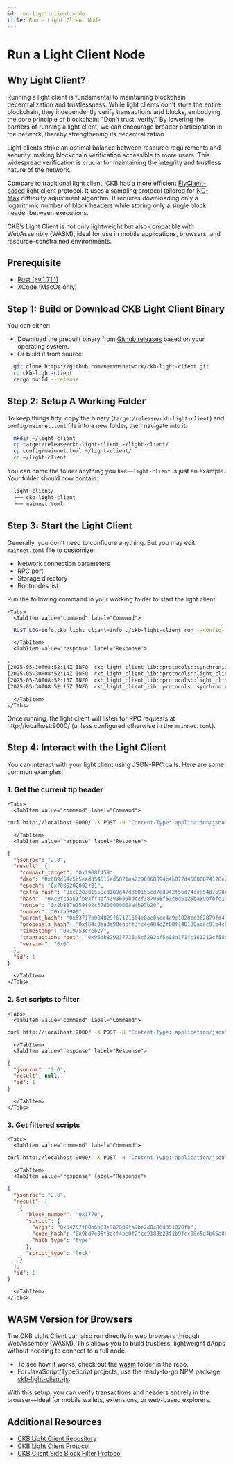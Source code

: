 ```yaml
---
id: run-light-client-node
title: Run a Light Client Node
---
```



# Run a Light Client Node

## Why Light Client?

Running a light client is fundamental to maintaining blockchain decentralization and trustlessness. While light clients don't store the entire blockchain, they independently verify transactions and blocks, embodying the core principle of blockchain: "Don't trust, verify." By lowering the barriers of running a light client, we can encourage broader participation in the network, thereby strengthening its decentralization.

Light clients strike an optimal balance between resource requirements and security, making blockchain verification accessible to more users. This widespread verification is crucial for maintaining the integrity and trustless nature of the network.

Compare to traditional light client, CKB has a more efficient [FlyClient-based](https://talk.nervos.org/t/flyclient-on-ckb/5973) light client protocol. It uses a sampling protocol tailored for [NC-Max](https://docs-new.nervos.org/docs/tech-explanation/consensus#nc-max-consensus-algorithm) difficulty adjustment algorithm. It requires downloading only a logarithmic number of block headers while storing only a single block header between executions.

CKB’s Light Client is not only lightweight but also compatible with WebAssembly (WASM), ideal for use in mobile applications, browsers, and resource-constrained environments.

## Prerequisite

- [Rust (≥v.1.71.1)](/docs/getting-started/installation-guide#2-rust-v1711-and-riscv64-target)
- [XCode](/docs/getting-started/installation-guide#4-xcode-macos-only) (MacOs only)

## Step 1: Build or Download CKB Light Client Binary

You can either:

- Download the prebuilt binary from [Github releases](https://github.com/nervosnetwork/ckb-light-client/releases) based on your operating system.
- Or build it from source:

```bash
  git clone https://github.com/nervosnetwork/ckb-light-client.git
  cd ckb-light-client
  cargo build --release
```

## Step 2: Setup A Working Folder

To keep things tidy, copy the binary (`target/release/ckb-light-client`) and `config/mainnet.toml` file into a new folder, then navigate into it:

```bash
  mkdir ~/light-client
  cp target/release/ckb-light-client ~/light-client/
  cp config/mainnet.toml ~/light-client/
  cd ~/light-client
```

You can name the folder anything you like—`light-client` is just an example.
Your folder should now contain:

```bash
  light-client/
  ├── ckb-light-client
  └── mainnet.toml
```

## Step 3: Start the Light Client

Generally, you don't need to configure anything. But you may edit `mainnet.toml` file to customize:

- Network connection parameters
- RPC port
- Storage directory
- Bootnodes list

Run the following command in your working folder to start the light client:

```mdx-code-block
<Tabs>
  <TabItem value="command" label="Command">
```

```bash
  RUST_LOG=info,ckb_light_client=info ./ckb-light-client run --config-file ./mainnet.toml
```

```mdx-code-block
  </TabItem>
  <TabItem value="response" label="Response">
```

```bash
...
[2025-05-30T08:52:14Z INFO  ckb_light_client_lib::protocols::synchronizer] SyncProtocol(3).connected peer=SessionId(3)
[2025-05-30T08:52:14Z INFO  ckb_light_client_lib::protocols::light_client] LightClient(3).connected peer=SessionId(3)
[2025-05-30T08:52:15Z INFO  ckb_light_client_lib::protocols::light_client] LightClient(3).connected peer=SessionId(4)
[2025-05-30T08:52:15Z INFO  ckb_light_client_lib::protocols::synchronizer] SyncProtocol(3).connected peer=SessionId(4)
```

```mdx-code-block
  </TabItem>
</Tabs>
```

Once running, the light client will listen for RPC requests at http://localhost:9000/ (unless configured otherwise in the `mainnet.toml`).

## Step 4: Interact with the Light Client

You can interact with your light client using JSON-RPC calls. Here are some common examples:

### 1. Get the current tip header

```mdx-code-block
<Tabs>
  <TabItem value="command" label="Command">
```

```bash
curl http://localhost:9000/ -X POST -H "Content-Type: application/json" -d '{"jsonrpc": "2.0", "method": "get_tip_header", "params": [], "id": 1}'
```

```mdx-code-block
  </TabItem>
  <TabItem value="response" label="Response">
```

```json
{
  "jsonrpc": "2.0",
  "result": {
    "compact_target": "0x1908f459",
    "dao": "0x689d54c5b5ead354515ad5871aa2290068894b4b077d45080074128ecb273707",
    "epoch": "0x7080202002f81",
    "extra_hash": "0xc0203d1558cd109a47d360155cd7ed942f5bd74ced54d7598efe9a9c2ed03fad",
    "hash": "0xc2fcda51fb04ff4df4393b00bdc2f387066f53c8d6125ba59bfbfe14cc07a20d",
    "nonce": "0x2b887e159f92c37d00000008efb97b20",
    "number": "0xfa5909",
    "parent_hash": "0x53717b004829f67121664e8ae0ace4a9e1020cd262879fd47ce066a3e7043d5a",
    "proposals_hash": "0xf64c8aa3e98eabff3fc4e484d2f08f148100acac91b4c0dcfca6e1fd137a286d",
    "timestamp": "0x19753e7eb27",
    "transactions_root": "0x96db829237736a5c5292bf5e08a171fc161212cf58d8715c300266baee39cb77",
    "version": "0x0"
  },
  "id": 1
}
```

```mdx-code-block
  </TabItem>
</Tabs>
```

### 2. Set scripts to filter

```mdx-code-block
<Tabs>
  <TabItem value="command" label="Command">
```

```bash
curl http://localhost:9000/ -X POST -H "Content-Type: application/json" -d '{"jsonrpc": "2.0", "method":"set_scripts", "params": [[{"script": {"code_hash": "0x9bd7e06f3ecf4be0f2fcd2188b23f1b9fcc88e5d4b65a8637b17723bbda3cce8", "hash_type": "type", "args": "0x64257f00b6b63e987609fa9be2d0c86d351020fb"}, "script_type": "lock", "block_number": "0x0"}]], "id": 1}'
```

```mdx-code-block
  </TabItem>
  <TabItem value="response" label="Response">
```

```json
{
  "jsonrpc": "2.0",
  "result": null,
  "id": 1
}
```

```mdx-code-block
  </TabItem>
</Tabs>
```

### 3. Get filtered scripts

```mdx-code-block
<Tabs>
  <TabItem value="command" label="Command">
```

```bash
curl http://localhost:9000/ -X POST -H "Content-Type: application/json" -d '{"jsonrpc": "2.0", "method":"get_scripts", "params": [], "id": 1}'
```

```mdx-code-block
  </TabItem>
  <TabItem value="response" label="Response">
```

```json
{
  "jsonrpc": "2.0",
  "result": [
    {
      "block_number": "0x1770",
      "script": {
        "args": "0x64257f00b6b63e987609fa9be2d0c86d351020fb",
        "code_hash": "0x9bd7e06f3ecf4be0f2fcd2188b23f1b9fcc88e5d4b65a8637b17723bbda3cce8",
        "hash_type": "type"
      },
      "script_type": "lock"
    }
  ],
  "id": 1
}
```

```mdx-code-block
  </TabItem>
</Tabs>
```

## WASM Version for Browsers

The CKB Light Client can also run directly in web browsers through WebAssembly (WASM). This allows you to build trustless, lightweight dApps without needing to connect to a full node.

- To see how it works, check out the [wasm](https://github.com/nervosnetwork/ckb-light-client/tree/develop/wasm) folder in the repo.
- For JavaScript/TypeScript projects, use the ready-to-go NPM package: [ckb-light-client-js](https://www.npmjs.com/package/ckb-light-client-js).

With this setup, you can verify transactions and headers entirely in the browser—ideal for mobile wallets, extensions, or web-based explorers.

## Additional Resources

- [CKB Light Client Repository](https://github.com/nervosnetwork/ckb-light-client)
- [CKB Light Client Protocol](https://github.com/nervosnetwork/rfcs/blob/master/rfcs/0044-ckb-light-client/0044-ckb-light-client.md)
- [CKB Client Side Block Filter Protocol](https://github.com/nervosnetwork/rfcs/blob/master/rfcs/0045-client-block-filter/0045-client-block-filter.md)
